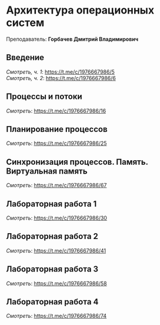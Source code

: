 ﻿# Архитектура операционных систем

Преподаватель: **Горбачев Дмитрий Владимирович**

## Введение

*Смотреть, ч. 1*: https://t.me/c/1976667986/5 \
*Смотреть, ч. 2*: https://t.me/c/1976667986/6

## Процессы и потоки

*Смотреть*: https://t.me/c/1976667986/16

## Планирование процессов

*Смотреть*: https://t.me/c/1976667986/25

## Синхронизация процессов. Память. Виртуальная память

*Смотреть*: https://t.me/c/1976667986/67

## Лабораторная работа 1

*Смотреть*: https://t.me/c/1976667986/30

## Лабораторная работа 2

*Смотреть*: https://t.me/c/1976667986/41

## Лабораторная работа 3

*Смотреть*: https://t.me/c/1976667986/58

## Лабораторная работа 4

*Смотреть*: https://t.me/c/1976667986/74

